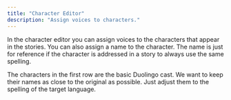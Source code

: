 ```yaml
---
title: "Character Editor"
description: "Assign voices to characters."
---
```


In the character editor you can assign voices to the characters that appear in the stories.
You can also assign a name to the character. The name is just for reference if the character is addressed in a story
to always use the same spelling.

The characters in the first row are the basic Duolingo cast. We want to keep their names
as close to the original as possible. Just adjust them to the spelling of the target language.